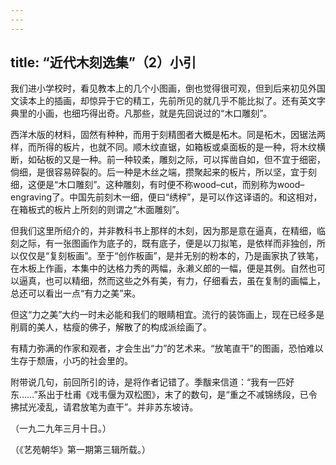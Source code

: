 ```yaml
---
---
---
```

title: “近代木刻选集”（2）小引
---



我们进小学校时，看见教本上的几个小图画，倒也觉得很可观，但到后来初见外国文读本上的插画，却惊异于它的精工，先前所见的就几乎不能比拟了。还有英文字典里的小画，也细巧得出奇。凡那些，就是先回说过的“木口雕刻”。

西洋木版的材料，固然有种种，而用于刻精图者大概是柘木。同是柘木，因锯法两样，而所得的板片，也就不同。顺木纹直锯，如箱板或桌面板的是一种，将木纹横断，如砧板的又是一种。前一种较柔，雕刻之际，可以挥凿自如，但不宜于细密，倘细，是很容易碎裂的。后一种是木丝之端，攒聚起来的板片，所以坚，宜于刻细，这便是“木口雕刻”。这种雕刻，有时便不称wood–cut，而别称为wood–engraving了。中国先前刻木一细，便曰“绣梓”，是可以作这译语的。和这相对，在箱板式的板片上所刻的则谓之“木面雕刻”。

但我们这里所绍介的，并非教科书上那样的木刻，因为那是意在逼真，在精细，临刻之际，有一张图画作为底子的，既有底子，便是以刀拟笔，是依样而非独创，所以仅仅是“复刻板画”。至于“创作板画”，是并无别的粉本的，乃是画家执了铁笔，在木板上作画，本集中的达格力秀的两幅，永濑义郎的一幅，便是其例。自然也可以逼真，也可以精细，然而这些之外有美，有力，仔细看去，虽在复制的画幅上，总还可以看出一点“有力之美”来。

但这“力之美”大约一时未必能和我们的眼睛相宜。流行的装饰画上，现在已经多是削肩的美人，枯瘦的佛子，解散了的构成派绘画了。

有精力弥满的作家和观者，才会生出“力”的艺术来。“放笔直干”的图画，恐怕难以生存于颓唐，小巧的社会里的。

附带说几句，前回所引的诗，是将作者记错了。季黻来信道：“我有一匹好东……”系出于杜甫《戏韦偃为双松图》，末了的数句，是“重之不减锦绣段，已令拂拭光凌乱，请君放笔为直干”。并非苏东坡诗。

（一九二九年三月十日。）

（《艺苑朝华》第一期第三辑所载。）